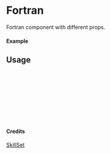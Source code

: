 
<Meta of={Fortran} title="SkillSet/Fortran" />

# Fortran

Fortran component with different props.

#### Example

<Canvas of={Fortran.Primary} />

## Usage

```ts
import { Fortran } from "yadl-ui";

const Example = () => {
  return (
      <Fortran />
  );
};

export default Example;
```

#### Credits
[SkillSet](https://skillicons.dev)
